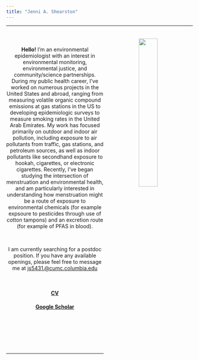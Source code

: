 ```yaml
---
title: "Jenni A. Shearston"
---
```


***

<center>

<img src="images/cypress_ave_install.jpg" style="width:32%" ALIGN="right" HSPACE="40" VSPACE="10" /> 

<p style="font-size:24px">

<br>

**Hello!** I'm an environmental epidemiologist with an interest in  environmental monitoring, environmental justice, and community/science partnerships. During my public health career, I've worked on numerous projects in the United States and abroad, ranging from measuring volatile organic compound emissions at gas stations in the US to developing epidemiologic surveys to measure smoking rates in the United Arab Emirates. My work has focused primarily on outdoor and indoor air pollution, including exposure to air pollutants from traffic, gas stations, and petroleum sources, as well as indoor pollutants like secondhand exposure to hookah, cigarettes, or electronic cigarettes. Recently, I've began studying the intersection of menstruation and environmental health, and am particularly interested in understanding how menstruation might be a route of exposure to environmental chemicals (for example expsoure to pesticides through use of cotton tampons) and an excretion route (for example of PFAS in blood). 

<br>

I am currently searching for a postdoc position. If you have any available openings, please feel free to message me at [js5431.@cumc.columbia.edu](mailto:<js5431@cumc.columbia.edu>) 

<br>

#### **[CV](Curriculum Vitae 06.01.19.pdf)**
#### **[Google Scholar](https://scholar.google.com/citations?hl=en&user=eHtRF7EAAAAJ)**
</p>
<br>
<br>
<br>
<br>
<br>

***

</center>









